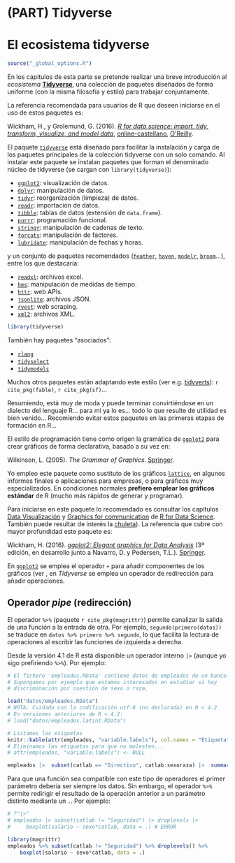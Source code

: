 # (PART) Tidyverse {-}

# El ecosistema tidyverse {#tidyverse}


```r
source("_global_options.R")
```

<!-- 
---
title: "Tidyverse"
author: "Notas de Programación en R"
date: "Rubén Fernández-Casal (rubenfcasal@gmail.com)"
output:
  bookdown::html_document2:
    toc: yes
    # toc_float: yes
    # mathjax: local            # copia local de MathJax, hay que establecer:
    # self_contained: false     # las dependencias se guardan en ficheros externos
    pandoc_args: ["--number-offset", "1,0"]
  bookdown::pdf_document2:
    latex_engine: xelatex
    # keep_tex: yes
    toc: yes 
    pandoc_args: ["--number-offset", "1,0"]
header-includes:
- \usepackage[spanish]{babel}
- \setcounter{section}{1} 
---

bookdown::preview_chapter("01-Introduccion.Rmd")
knitr::purl("01-Introduccion.Rmd", documentation = 2)
knitr::spin("01-Introduccion.R", knit = FALSE)

***En preparación...***
-->


En los capítulos de esta parte se pretende realizar una breve introducción al *ecosistema* [**Tidyverse**](https://dplyr.tidyverse.org), una colección de paquetes diseñados de forma uniforme (con la misma filosofía y estilo) para trabajar conjuntamente.

La referencia recomendada para usuarios de R que deseen iniciarse en el uso de estos paquetes es: 

Wickham, H., y Grolemund, G. (2016). *[R for data science: import, tidy, transform, visualize, and model data](http://r4ds.had.co.nz)*, [online-castellano](https://es.r4ds.hadley.nz), [O'Reilly](http://shop.oreilly.com/product/0636920034407.do).

El paquete [`tidyverse`](https://tidyverse.tidyverse.org) está diseñado para facilitar la instalación y carga de los paquetes principales de la colección tidyverse con un solo comando.
Al instalar este paquete se instalan paquetes que forman el denominado núcleo de tidyverse (se cargan con `library(tidyverse)`):

- [`ggplot2`](https://ggplot2.tidyverse.org): visualización de datos.
- [`dplyr`](https://dplyr.tidyverse.org): manipulación de datos.
- [`tidyr`](https://tidyr.tidyverse.org): reorganización (limpieza) de datos.
- [`readr`](https://readr.tidyverse.org): importación de datos.
- [`tibble`](https://tibble.tidyverse.org): tablas de datos (extensión de `data.frame`).
- [`purrr`](https://purrr.tidyverse.org): programación funcional.
- [`stringr`](https://github.com/tidyverse/stringr): manipulación de cadenas de texto.
- [`forcats`](https://github.com/tidyverse/forcats): manipulación de factores.
- [`lubridate`](https://github.com/tidyverse/lubridate): manipulación de fechas y horas.

y un conjunto de paquetes recomendados ([`feather`](https://github.com/wesm/feather), [`haven`](https://github.com/tidyverse/haven), [`modelr`](https://github.com/tidyverse/modelr), [`broom`](https://github.com/tidymodels/broom)...), entre los que destacaría: 

- [`readxl`](https://github.com/tidyverse/readxl): archivos excel.
- [`hms`](https://github.com/tidyverse/hms): manipulación de medidas de tiempo.
- [`httr`](https://github.com/r-lib/httr): web APIs.
- [`jsonlite`](https://github.com/jeroen/jsonlite): archivos JSON.
- [`rvest`](https://github.com/tidyverse/rvest): web scraping.
- [`xml2`](https://github.com/r-lib/xml2): archivos XML.

```r
library(tidyverse)
```

También hay paquetes "asociados":

- [`rlang`](https://rlang.r-lib.org)
- [`tidyselect`](https://tidyselect.r-lib.org)
- [`tidymodels`](https://tidymodels.tidymodels.org)

Muchos otros paquetes están adaptando este estilo (ver e.g. [tidyverts](https://tidyverts.org/)): `r cite_pkg(fable)`, `r cite_pkg(sf)`...

Resumiendo, está muy de moda y puede terminar convirtiéndose en un dialecto del lenguaje R... para mi ya lo es... todo lo que resulte de utilidad es bien venido... Recomiendo evitar estos paquetes en las primeras etapas de formación en R...

El estilo de programación tiene como origen la gramática de [`ggplot2`](https://ggplot2.tidyverse.org) para crear gráficos de forma declarativa, basado a su vez en:

Wilkinson, L. (2005). *The Grammar of Graphics*. [Springer](https://www.google.es/books/edition/The_Grammar_of_Graphics/YGgUswEACAAJ?hl=es).

Yo empleo este paquete como sustituto de los gráficos [`lattice`](http://lattice.r-forge.r-project.org/), en algunos informes finales o aplicaciones para empresas, o para gráficos muy especializados. 
En condiciones normales **prefiero emplear los gráficos estándar** de R (mucho más rápidos de generar y programar).

<!-- Referencias / capítulo ggplot2? -->

Para iniciarse en este paquete lo recomendado es consultar los capítulos [Data     Visualización](https://r4ds.had.co.nz/data-visualisation.html) y [Graphics for communication](https://r4ds.had.co.nz/graphics-for-communication.html) de [R for Data Science](https://r4ds.had.co.nz). 
También puede resultar de interés la [chuleta](https://github.com/rstudio/cheatsheets/blob/master/data-visualization.pdf)).
La referencia que cubre con mayor profundidad este paquete es:

Wickham, H. (2016). *[ggplot2: Elegant graphics for Data Analysis](https://ggplot2-book.org)* (3ª edición, en desarrollo junto a Navarro, D. y Pedersen, T.L.). [Springer](https://www.amazon.com/gp/product/331924275X).

En [`ggplot2`](https://ggplot2.tidyverse.org) se emplea el operador `+` para añadir componentes de los gráficos (ver , en *Tidyverse* se emplea un operador de redirección para añadir operaciones.


## Operador *pipe* (redirección) {#pipe}

El operador `%>%` (paquete `r cite_pkg(magrittr)`) permite canalizar la salida de una función a la entrada de otra. 
Por ejemplo, `segundo(primero(datos))` se traduce en `datos %>% primero %>% segundo`, lo que facilita la lectura de operaciones al escribir las funciones de izquierda a derecha.

Desde la versión 4.1 de R está disponible un operador interno `|>` (aunque yo sigo prefiriendo `%>%`).
Por ejemplo:

```r
# El fichero 'empleados.RData' contiene datos de empleados de un banco.
# Supongamos por ejemplo que estamos interesados en estudiar si hay
# discriminación por cuestión de sexo o raza.

load("datos/empleados.RData")
# NOTA: Cuidado con la codificación utf-8 (no declarada) en R < 4.2 
# En versiones anteriores de R < 4.2: 
# load("datos/empleados.latin1.RData")

# Listamos las etiquetas
knitr::kable(attr(empleados, "variable.labels"), col.names = "Etiqueta")
# Eliminamos las etiquetas para que no molesten...
# attr(empleados, "variable.labels") <- NULL  

empleados |>  subset(catlab == "Directivo", catlab:sexoraza) |>  summary()
```

Para que una función sea compatible con este tipo de operadores el primer parámetro debería ser siempre los datos.
Sin embargo, el operador `%>%` permite redirigir el resultado de la operación anterior a un parámetro distinto mediante un `.`.
Por ejemplo:

```r
# ?"|>"
# empleados |> subset(catlab != "Seguridad") |> droplevels |> 
#     boxplot(salario ~ sexo*catlab, data = .) # ERROR

library(magrittr)
empleados %>% subset(catlab != "Seguridad") %>% droplevels() %>%
    boxplot(salario ~ sexo*catlab, data = .)
```







